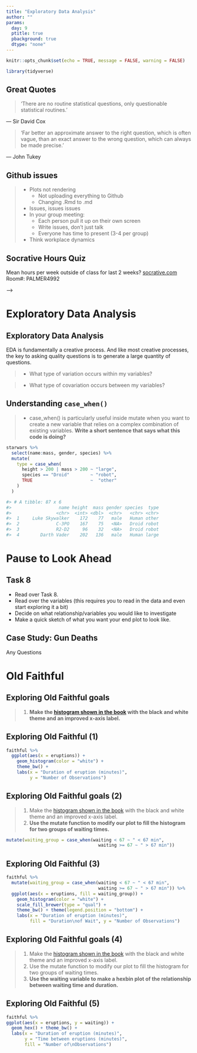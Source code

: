 ```yaml
---
title: "Exploratory Data Analysis"
author: ""
params:
  day: 9
  ptitle: true
  pbackground: true
  dtype: "none"
---
```

```r
knitr::opts_chunk$set(echo = TRUE, message = FALSE, warning = FALSE)

library(tidyverse)

```

## Great Quotes

> 'There are no routine statistical questions, only questionable statistical routines.' 

— Sir David Cox

> 'Far better an approximate answer to the right question, which is often vague, than an exact answer to the wrong question, which can always be made precise.'

— John Tukey

## Github issues

> - Plots not rendering
>   - Not uploading everything to Github
>   - Changing .Rmd to .md
> - Issues, issues issues
> - In your group meeting:
>   - Each person pull it up on their own screen
>   - Write issues, don't just talk
>   - Everyone has time to present (3-4 per group)
> - Think workplace dynamics


## Socrative Hours Quiz

Mean hours per week outside of class for last 2 weeks?
[socrative.com](https://socrative.com)
Room#: PALMER4992



<!-- # Being Readings {data-background=#e8d725} -->

<!-- ## Structured Thinking  -->

<!-- > Structured thinking is a process of putting a framework to an unstructured problem. Having a structure not only helps an analyst understand the problem at a macro level, it also helps by identifying areas which require deeper understanding. -->

<!-- ## Structured Thinking (2) -->

<!-- ![](../images/time-required-project-completion.jpg) -->

<!-- **How can these articles help you perform better in this class and your future work?** -->


<!-- ## Hadley on Tidy Data -->

<!-- **Comments from the Tidy paper?** -->

<!-- ## "Happy families are all alike; every unhappy family is unhappy in its own way."  -->

<!-- **-- Leo Tolstoy** -->

<!-- ## "Tidy datasets are all alike, but every messy dataset is messy in its own way."  -->

<!-- **-- Hadley Wickham** -->

<!-- ## "There is one glory of the sun, and another glory of the moon, and another glory of the stars: for one star differeth from another star in glory." -->

<!-- **-- Paul (1 Corinthians 15:41)** -->

<!-- ## Really. How bad can it get? -->

<!-- > * [R for Data Science Case Study](http://r4ds.had.co.nz/tidy-data.html#case-study) -->
<!-- > * [Wrangling Cheat Sheet](https://www.rstudio.com/wp-content/uploads/2015/02/data-wrangling-cheatsheet.pdf) -->
<!-- > * [From a data request](../data/messy_data.xlsx):  -->
<!-- <!-- What is EDA? {data-background=#e8d725} --> -->

<!-- ## Socrative Quiz -->

<!-- > - [Socrative: Exploratory Analysis](https://socrative.com/) -->

# Exploratory Data Analysis

## Exploratory Data Analysis

EDA is fundamentally a creative process. And like most creative processes, the key to asking quality questions is to generate a large quantity of questions.
 
> - What type of variation occurs within my variables?

> - What type of covariation occurs between my variables?

## Understanding `case_when()`


> - case_when() is particularly useful inside mutate when you want to create a new variable that relies on a complex combination of existing variables. **Write a short sentence that says what this code is doing?**


```r
starwars %>%
  select(name:mass, gender, species) %>%
  mutate(
    type = case_when(
      height > 200 | mass > 200 ~ "large",
      species == "Droid"        ~ "robot",
      TRUE                      ~  "other"
    )
  )

#> # A tibble: 87 x 6
#>                  name height  mass gender species  type
#>                 <chr>  <int> <dbl>  <chr>   <chr> <chr>
#>  1     Luke Skywalker    172    77   male   Human other
#>  2              C-3PO    167    75   <NA>   Droid robot
#>  3              R2-D2     96    32   <NA>   Droid robot
#>  4        Darth Vader    202   136   male   Human large


```


# Pause to Look Ahead

## Task 8

- Read over Task 8.
- Read over the variables (this requires you to read in the data and even start exploring it a bit)
- Decide on what relationship/variables you would like to investigate
- Make a quick sketch of what you want your end plot to look like.

## Case Study: Gun Deaths

Any Questions



# Old Faithful

## Exploring Old Faithful goals

> 1. **Make the [histogram shown in the book](http://r4ds.had.co.nz/EDA_files/figure-html/unnamed-chunk-9-1.png) with the black and white theme and an improved x-axis label.**

## Exploring Old Faithful (1)

```r
faithful %>%
  ggplot(aes(x = eruptions)) + 
    geom_histogram(color = "white") +
    theme_bw() +
    labs(x = "Duration of eruption (minutes)", 
         y = "Number of Observations")
```



## Exploring Old Faithful goals (2)

> 1. Make the [histogram shown in the book](http://r4ds.had.co.nz/EDA_files/figure-html/unnamed-chunk-9-1.png) with the black and white theme and an improved x-axis label.
> 2. **Use the mutate function to modify our plot to fill the histogram for two groups of waiting times.**

```r
mutate(waiting_group = case_when(waiting < 67 ~ " < 67 min",
                                   waiting >= 67 ~ " > 67 min"))
```

## Exploring Old Faithful (3)


```r
faithful %>%
  mutate(waiting_group = case_when(waiting < 67 ~ " < 67 min",
                                   waiting >= 67 ~ " > 67 min")) %>%
  ggplot(aes(x = eruptions, fill = waiting_group)) + 
    geom_histogram(color = "white") +
    scale_fill_brewer(type = "qual") +
    theme_bw() + theme(legend.position = "bottom") +
    labs(x = "Duration of eruption (minutes)", 
         fill = "Duration\nof Wait", y = "Number of Observations")
```

## Exploring Old Faithful goals (4)

> 1. Make the [histogram shown in the book](http://r4ds.had.co.nz/EDA_files/figure-html/unnamed-chunk-9-1.png) with the black and white theme and an improved x-axis label.
> 2. Use the mutate function to modify our plot to fill the histogram for two groups of waiting times.
> 3. **Use the waiting variable to make a hexbin plot of the relationship between waiting time and duration.**


## Exploring Old Faithful (5)

```r
faithful %>%
ggplot(aes(x = eruptions, y = waiting)) + 
  geom_hex() + theme_bw() +
  labs(x = "Duration of eruption (minutes)", 
       y = "Time between eruptions (minutes)", 
       fill = "Number of\nObservations")
```






